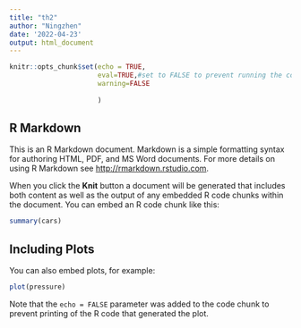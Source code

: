 ```yaml
---
title: "th2"
author: "Ningzhen"
date: '2022-04-23'
output: html_document
---
```


```r
knitr::opts_chunk$set(echo = TRUE,
                      eval=TRUE,#set to FALSE to prevent running the code
                      warning=FALSE
                      
                      )
```

## R Markdown

This is an R Markdown document. Markdown is a simple formatting syntax for authoring HTML, PDF, and MS Word documents. For more details on using R Markdown see <http://rmarkdown.rstudio.com>.

When you click the **Knit** button a document will be generated that includes both content as well as the output of any embedded R code chunks within the document. You can embed an R code chunk like this:

```r
summary(cars)
```

## Including Plots

You can also embed plots, for example:

```r
plot(pressure)
```

Note that the `echo = FALSE` parameter was added to the code chunk to prevent printing of the R code that generated the plot.
